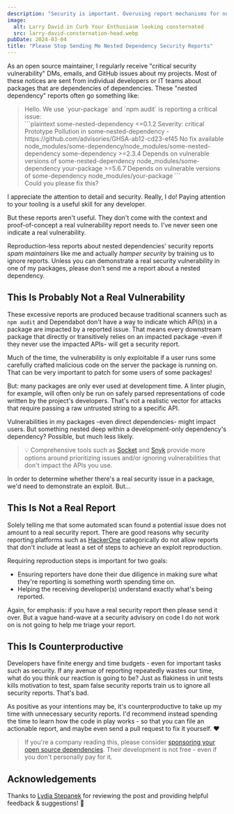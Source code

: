 ```yaml
---
description: "Security is important. Overusing report mechanisms for non-actionable noise is counterproductive."
image:
  alt: Larry David in Curb Your Enthusiasm looking consternated
  src: larry-david-consternation-head.webp
pubDate: 2024-03-04
title: "Please Stop Sending Me Nested Dependency Security Reports"
---
```



As an open source maintainer, I regularly receive "critical security vulnerability" DMs, emails, and GitHub issues about my projects.
Most of these notices are sent from individual developers or IT teams about packages that are dependencies of dependencies.
These "nested dependency" reports often go something like:

<blockquote>
Hello.
We use `your-package` and `npm audit` is reporting a critical issue:
<br />
```plaintext
some-nested-dependency  <=0.1.2
Severity: critical
Prototype Pollution in some-nested-dependency - https://github.com/advisories/GHSA-ab12-cd23-ef45
No fix available
node_modules/some-dependency/node_modules/some-nested-dependency
  some-dependency  >=2.3.4
  Depends on vulnerable versions of some-nested-dependency
  node_modules/some-dependency
    your-package  >=5.6.7
    Depends on vulnerable versions of some-dependency
    node_modules/your-package
```
<br />
Could you please fix this?
</blockquote>

I appreciate the attention to detail and security.
Really, I do!
Paying attention to your tooling is a useful skill for any developer.

But these reports aren't useful.
They don't come with the context and proof-of-concept a real vulnerability report needs to.
I've never seen one indicate a real vulnerability.

Reproduction-less reports about nested dependencies' security reports _spam maintainers_ like me and actually _hamper security_ by training us to ignore reports.
Unless you can demonstrate a real security vulnerability in one of my packages, please don't send me a report about a nested dependency.

<LabeledVideo
	alt="Larry David in Curb Your Enthusiasm looking more and more consternated, subtly talking to himself."
	description="Shown: a maintainer ideating find phrasing that discourages these reports while still encouraging security practices."
	original="https://giphy.com/gifs/MyzfERo9SqG1G"
	src="/images/blog/larry-david-consternation.webm"
/>

## This Is Probably Not a Real Vulnerability

These excessive reports are produced because traditional scanners such as `npm audit` and Dependabot don't have a way to indicate which API(s) in a package are impacted by a reported issue.
That means every downstream package that directly or transitively relies on an impacted package -even if they never use the impacted APIs- will get a security report.

Much of the time, the vulnerability is only exploitable if a user runs some carefully crafted malicious code on the server the package is running on.
That can be very important to patch for some users of some packages!

But: many packages are only ever used at development time.
A linter plugin, for example, will often only be run on safely parsed representations of code written by the project's developers.
That's not a realistic vector for attacks that require passing a raw untrusted string to a specific API.

Vulnerabilities in my packages -even direct dependencies- might impact users.
But something nested deep within a development-only dependency's dependency?
Possible, but much less likely.

> 💡 Comprehensive tools such as [Socket](https://socket.dev) and [Snyk](https://snyk.io) provide more options around prioritizing issues and/or ignoring vulnerabilities that don't impact the APIs you use.

In order to determine whether there's a real security issue in a package, we'd need to demonstrate an exploit.
But...

## This Is Not a Real Report

Solely telling me that some automated scan found a potential issue does not amount to a real security report.
There are good reasons why security reporting platforms such as [HackerOne](https://docs.hackerone.com/en/articles/8475116-quality-reports) categorically do not allow reports that don't include at least a set of steps to achieve an exploit reproduction.

Requiring reproduction steps is important for two goals:

- Ensuring reporters have done their due diligence in making sure what they're reporting is something worth spending time on.
- Helping the receiving developer(s) understand exactly what's being reported.

Again, for emphasis: if you have a real security report then please send it over.
But a vague hand-wave at a security advisory on code I do not work on is not going to help me triage your report.

## This Is Counterproductive

Developers have finite energy and time budgets - even for important tasks such as security.
If any avenue of reporting repeatedly wastes our time, what do you think our reaction is going to be?
Just as flakiness in unit tests kills motivation to test, spam false security reports train us to ignore all security reports.
That's bad.

As positive as your intentions may be, it's counterproductive to take up my time with unnecessary security reports.
I'd recommend instead spending the time to learn how the code in play works - so that you can file an actionable report, and maybe even send a pull request to fix it yourself.
❤️

> If you're a company reading this, please consider [sponsoring your open source dependencies](https://github.com/sponsors).
> Their development is not free - even if you don't personally pay for it.

## Acknowledgements

Thanks to [Lydia Stepanek](https://github.com/lydiastepanek) for reviewing the post and providing helpful feedback & suggestions! 🤝

